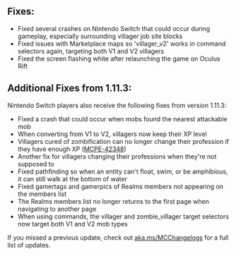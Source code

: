 ## **Fixes:**

-   Fixed several crashes on Nintendo Switch that could occur during gameplay, especially surrounding villager job site blocks
-   Fixed issues with Marketplace maps so 'villager\_v2' works in command selectors again, targeting both V1 and V2 villagers
-   Fixed the screen flashing white after relaunching the game on Oculus Rift

## **Additional Fixes from 1.11.3:**

Nintendo Switch players also receive the following fixes from version 1.11.3:

-   Fixed a crash that could occur when mobs found the nearest attackable mob
-   When converting from V1 to V2, villagers now keep their XP level
-   Villagers cured of zombification can no longer change their profession if they have enough XP ([MCPE-42348](https://bugs.mojang.com/browse/MCPE-42348))
-   Another fix for villagers changing their professions when they're not supposed to
-   Fixed pathfinding so when an entity can't float, swim, or be amphibious, it can still walk at the bottom of water
-   Fixed gamertags and gamerpics of Realms members not appearing on the members list
-   The Realms members list no longer returns to the first page when navigating to another page
-   When using commands, the villager and zombie\_villager target selectors now target both V1 and V2 mob types

If you missed a previous update, check out [aka.ms/MCChangelogs](https://aka.ms/MCChangelogs) for a full list of updates.